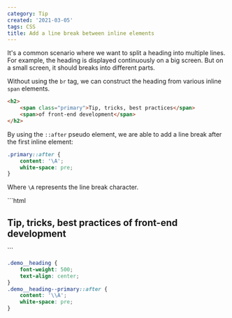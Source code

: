 ```yaml
---
category: Tip
created: '2021-03-05'
tags: CSS
title: Add a line break between inline elements
---
```


It's a common scenario where we want to split a heading into multiple lines. For example, the heading is displayed continuously on a big screen. But on a small screen, it should breaks into different parts.

Without using the `br` tag, we can construct the heading from various inline `span` elements.

```html
<h2>
    <span class="primary">Tip, tricks, best practices</span>
    <span>of front-end development</span>
</h2>
```

By using the `::after` pseudo element, we are able to add a line break after the first inline element:

```css
.primary::after {
    content: '\A';
    white-space: pre;
}
```

Where `\A` represents the line break character.

<Playground>
```html
<h2 class="demo__heading">
    <span class="demo__heading--primary">Tip, tricks, best practices</span>
    <span>of front-end development</span>
</h2>
```

```css
.demo__heading {
    font-weight: 500;
    text-align: center;
}
.demo__heading--primary::after {
    content: '\\A';
    white-space: pre;
}
```
</Playground>
